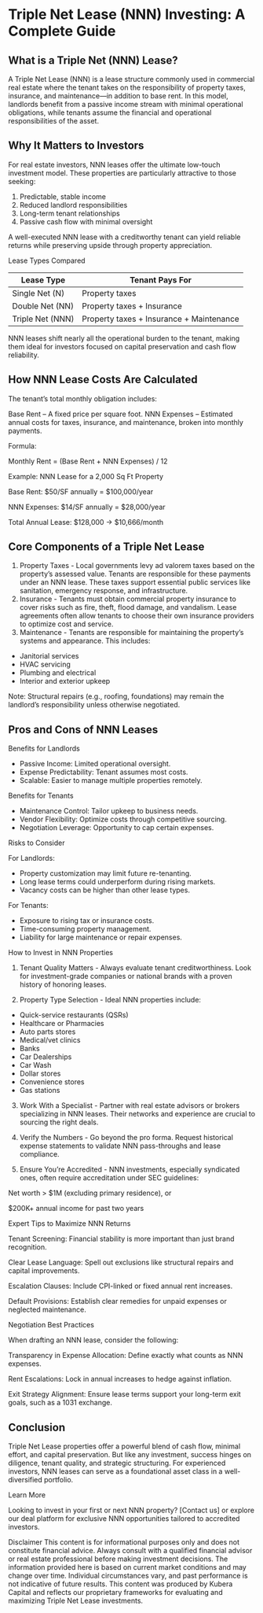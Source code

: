# Triple Net Lease (NNN) Investing: A Complete Guide

## What is a Triple Net (NNN) Lease?

A Triple Net Lease (NNN) is a lease structure commonly used in commercial real estate where the tenant takes on the responsibility of property taxes, insurance, and maintenance—in addition to base rent. In this model, landlords benefit from a passive income stream with minimal operational obligations, while tenants assume the financial and operational responsibilities of the asset.

## Why It Matters to Investors

For real estate investors, NNN leases offer the ultimate low-touch investment model. These properties are particularly attractive to those seeking:

1. Predictable, stable income
2. Reduced landlord responsibilities
3. Long-term tenant relationships
4. Passive cash flow with minimal oversight

A well-executed NNN lease with a creditworthy tenant can yield reliable returns while preserving upside through property appreciation.

Lease Types Compared

| Lease Type | Tenant Pays For |
|------------|-----------------|
| Single Net (N) | Property taxes |
| Double Net (NN) | Property taxes + Insurance |
| Triple Net (NNN) | Property taxes + Insurance + Maintenance |

NNN leases shift nearly all the operational burden to the tenant, making them ideal for investors focused on capital preservation and cash flow reliability.

## How NNN Lease Costs Are Calculated

The tenant’s total monthly obligation includes:

Base Rent – A fixed price per square foot.
NNN Expenses – Estimated annual costs for taxes, insurance, and maintenance, broken into monthly payments.

Formula:
<div style={{backgroundColor: 'gray', padding: '1rem'}}>
Monthly Rent = (Base Rent + NNN Expenses) / 12

Example: NNN Lease for a 2,000 Sq Ft Property

Base Rent: $50/SF annually = $100,000/year

NNN Expenses: $14/SF annually = $28,000/year

Total Annual Lease: $128,000 → $10,666/month
</div>

## Core Components of a Triple Net Lease

1. Property Taxes - Local governments levy ad valorem taxes based on the property’s assessed value. Tenants are responsible for these payments under an NNN lease. These taxes support essential public services like sanitation, emergency response, and infrastructure.
2. Insurance - Tenants must obtain commercial property insurance to cover risks such as fire, theft, flood damage, and vandalism. Lease agreements often allow tenants to choose their own insurance providers to optimize cost and service.
3. Maintenance - Tenants are responsible for maintaining the property’s systems and appearance. This includes:
- Janitorial services
- HVAC servicing
- Plumbing and electrical
- Interior and exterior upkeep

Note: Structural repairs (e.g., roofing, foundations) may remain the landlord’s responsibility unless otherwise negotiated.

## Pros and Cons of NNN Leases

Benefits for Landlords
- Passive Income: Limited operational oversight.
- Expense Predictability: Tenant assumes most costs.
- Scalable: Easier to manage multiple properties remotely.

Benefits for Tenants
- Maintenance Control: Tailor upkeep to business needs.
- Vendor Flexibility: Optimize costs through competitive sourcing.
- Negotiation Leverage: Opportunity to cap certain expenses.

Risks to Consider

For Landlords:
- Property customization may limit future re-tenanting.
- Long lease terms could underperform during rising markets.
- Vacancy costs can be higher than other lease types.

For Tenants:
- Exposure to rising tax or insurance costs.
- Time-consuming property management.
- Liability for large maintenance or repair expenses.

How to Invest in NNN Properties

1. Tenant Quality Matters - Always evaluate tenant creditworthiness. Look for investment-grade companies or national brands with a proven history of honoring leases.

2. Property Type Selection - Ideal NNN properties include:
- Quick-service restaurants (QSRs)
- Healthcare or Pharmacies
- Auto parts stores
- Medical/vet clinics
- Banks
- Car Dealerships
- Car Wash
- Dollar stores
- Convenience stores
- Gas stations

3. Work With a Specialist - Partner with real estate advisors or brokers specializing in NNN leases. Their networks and experience are crucial to sourcing the right deals.

4. Verify the Numbers - Go beyond the pro forma. Request historical expense statements to validate NNN pass-throughs and lease compliance.

5. Ensure You’re Accredited - NNN investments, especially syndicated ones, often require accreditation under SEC guidelines:

Net worth > $1M (excluding primary residence), or

$200K+ annual income for past two years

Expert Tips to Maximize NNN Returns

Tenant Screening: Financial stability is more important than just brand recognition.

Clear Lease Language: Spell out exclusions like structural repairs and capital improvements.

Escalation Clauses: Include CPI-linked or fixed annual rent increases.

Default Provisions: Establish clear remedies for unpaid expenses or neglected maintenance.

Negotiation Best Practices

When drafting an NNN lease, consider the following:

Transparency in Expense Allocation: Define exactly what counts as NNN expenses.

Rent Escalations: Lock in annual increases to hedge against inflation.

Exit Strategy Alignment: Ensure lease terms support your long-term exit goals, such as a 1031 exchange.

## Conclusion

Triple Net Lease properties offer a powerful blend of cash flow, minimal effort, and capital preservation. But like any investment, success hinges on diligence, tenant quality, and strategic structuring. For experienced investors, NNN leases can serve as a foundational asset class in a well-diversified portfolio.

Learn More

Looking to invest in your first or next NNN property? [Contact us] or explore our deal platform for exclusive NNN opportunities tailored to accredited investors.

Disclaimer
This content is for informational purposes only and does not constitute financial advice. Always consult with a qualified financial advisor or real estate professional before making investment decisions. The information provided here is based on current market conditions and may change over time. Individual circumstances vary, and past performance is not indicative of future results. This content was produced by Kubera Capital and reflects our proprietary frameworks for evaluating and maximizing Triple Net Lease investments.
